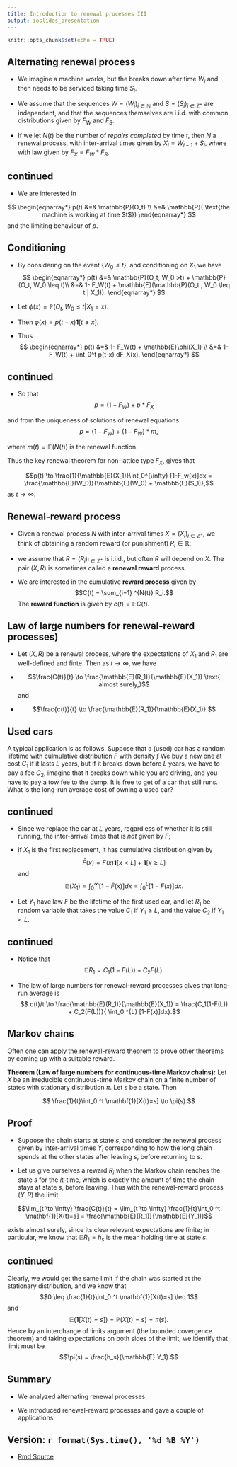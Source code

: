 ```yaml
---
title: Introduction to renewal processes III
output: ioslides_presentation
---
```


```r
knitr::opts_chunk$set(echo = TRUE)
```



## Alternating renewal process

*  We imagine a machine works, but  the breaks down after time $W_i$ and then needs to be serviced taking time $S_i$.  

*  We assume that the sequences $W=(W_i)_{i \in \mathbb{N}}$ and $S = (S_i)_{i \in \mathbb{Z}^{+}}$ are independent, and that the sequences themselves are i.i.d.\ with common distributions given by $F_W$ and $F_S$.   

*  If we let $N(t)$ be the number of *repairs completed* by time $t$, then $N$ a renewal process, with inter-arrival times given by $X_i= W_{i-1} + S_i$, where with law given by $F_X = F_W * F_S$.  

## continued


*  We are interested in 

$$
\begin{eqnarray*}
p(t) &=& \mathbb{P}(O_t)  \\
&=& \mathbb{P}( \text{the machine is working at time $t$})
\end{eqnarray*}
$$
and the limiting behaviour of $p$.  

## Conditioning

* By considering on the event $\{W_0 \leq t\}$, and conditioning on $X_1$  we have
$$
\begin{eqnarray*}
p(t)  &=& \mathbb{P}(O_t, W_0 >t) + \mathbb{P}(O_t, W_0 \leq t)\\
&=& 1- F_W(t) + \mathbb{E}(\mathbb{P}(O_t , W_0 \leq t | X_1)).
\end{eqnarray*}
$$

* Let $\phi(x) = \mathbb{P}(O_t, W_0 \leq t|X_1 =x).$  

*  Then $\phi(x) = p(t-x) \mathbf{1}[t \geq x]$.  

* Thus
$$
\begin{eqnarray*}
p(t) &=&  1- F_W(t) + \mathbb{E}\phi(X_1) \\
&=& 1- F_W(t) + \int_0^t p(t-x) dF_X(x).
\end{eqnarray*}
$$

## continued

* So that
$$ p =  (1- F_W) + p*F_X$$

and from the uniqueness of solutions of  renewal equations
$$ p =  (1- F_W) + (1-F_W)*m,$$

where $m(t) = \mathbb{E}(N(t))$ is the renewal function.  

Thus the key renewal theorem for non-lattice type $F_X$,  gives that

$$p(t) \to \frac{1}{\mathbb{E}(X_1)}\int_0^{\infty} [1-F_w(x)]dx = \frac{\mathbb{E}(W_0)}{\mathbb{E}(W_0) + \mathbb{E}(S_1)},$$
as $t \to \infty$.  


##  Renewal-reward process

*   Given a renewal process $N$ with inter-arrival times $X=(X_i)_{i \in \mathbb{Z} ^{+}}$, we think of obtaining a random reward (or punishment) $R_i \in \mathbb{R}$; 

*  we assume that $R=(R_i)_{i \in \mathbb{Z}^+}$ is i.i.d., but often $R$ will depend on $X$.   The pair $(X, R)$ is sometimes called a **renewal reward** process.   

*  We are interested in the cumulative **reward process** given by
$$C(t) = \sum_{i=1} ^{N(t)} R_i.$$
The **reward function** is given by $c(t) = \mathbb{E} C(t)$. 




## Law of large numbers for renewal-reward processes)

*  Let $(X, R)$ be a renewal process, where the expectations of $X_1$ and $R_1$ are well-defined and finte. Then as $t \to \infty$, we have

*  $$\frac{C(t)}{t} \to \frac{\mathbb{E}(R_1)}{\mathbb{E}(X_1)}  \text{ almost surely,}$$
and
*  $$\frac{c(t)}{t} \to \frac{\mathbb{E}(R_1)}{\mathbb{E}(X_1)}.$$

## Used cars



A typical application is as follows.  Suppose that a (used) car has a random lifetime with culmulative distribution $F$ with density $f$  We buy a new one at cost $C_1$ if it lasts $L$ years, but if it breaks down before $L$ years, we have to pay a fee $C_2$, imagine that it breaks down while you are driving, and you have to pay a tow fee to the dump.  It is free to get of a car that still runs.  What is the long-run average cost of owning a used car?


## continued

*  Since we replace the car at $L$ years, regardless of whether it is still running, the inter-arrival times that is *not* given by $F$; 

*  if $X_1$ is the first replacement, it has cumulative distribution given by $$\bar{F}(x) = F(x) \mathbf{1}[x <L] +\mathbf{1}[x \geq L]$$
and
$$ \mathbb{E}(X_1) = \int_0 ^{\infty} [1-\bar{F}(x)]dx = \int_0 ^{L} [1-F(x)]dx.$$

* Let $Y_1$ have law $F$ be the lifetime of the first used car,  and let $R_1$ be random variable that takes the value $C_1$ if $Y_1 \geq L$, and the value $C_2$ if $Y_1 < L$.  

## continued

* Notice that 
$$\mathbb{E}{R_1} = C_1(1-F(L)) + C_2F(L).$$

*  The law of large numbers for renewal-reward processes gives that long-run average is
$$ c(t)/t \to \frac{\mathbb{E}(R_1)}{\mathbb{E}(X_1)} = \frac{C_1(1-F(L)) + C_2(F(L))}{ \int_0 ^{L} [1-F(x)]dx}.$$


## Markov chains

Often one can apply the renewal-reward theorem to prove other theorems by coming up with a suitable reward.

**Theorem (Law of large numbers for continuous-time Markov chains):**  Let $X$ be an irreducible continuous-time Markov chain on a finite number of states with stationary distribution $\pi$.  Let $s$ be a state.  Then 

$$  \frac{1}{t}\int_0 ^t \mathbf{1}[X(t)=s] \to \pi(s).$$

## Proof

* Suppose the chain starts at state $s$, and consider the renewal process given by inter-arrival times $Y_i$ corresponding to how the long chain spends at the other states after leaving $s$, before returning to $s$.    

*  Let us give ourselves a reward $R_i$ when the Markov chain reaches the state $s$ for the $i$t-time,  which is exactly the amount of time the chain stays at state $s$, before leaving.  Thus with the renewal-reward process $(Y, R)$ the limit 

$$\lim_{t \to \infty} \frac{C(t)}{t}  = \lim_{t \to \infty} \frac{1}{t}\int_0 ^t \mathbf{1}[X(t)=s] = \frac{\mathbb{E}(R_1)}{\mathbb{E}(Y_1)}$$

exists almost surely, since its clear relevant expectations are finite; in particular, we know that $\mathbb{E}R_1=h_s$ is the mean holding time at state $s$.     


## continued

Clearly, we would get the same limit if the chain was started at the stationary distribution, and we know that 
$$0 \leq \frac{1}{t}\int_0 ^t \mathbf{1}[X(t)=s] \leq 1$$
and $$\mathbb{E}(\mathbf{1}[X(t) =s]) = \mathbb{P}(X(t) = s)  = \pi(s).$$
Hence by an interchange of limits argument (the bounded covergence theorem) and taking expectations on both sides of the limit, we identify that limit must be 
$$\pi(s) = \frac{h_s}{\mathbb{E} Y_1}.$$





## Summary

*  We analyzed  alternating renewal processes

*  We introduced renewal-reward processes and gave a couple of applications





##  Version: `r format(Sys.time(), '%d %B %Y')`
  * [Rmd Source](https://tsoo-math.github.io/ucl/intro-renewalthree-slides.Rmd)



<br>
<br>
<br>


